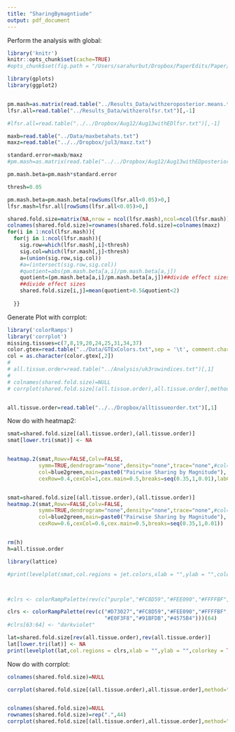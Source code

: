 ```yaml
---
title: "SharingBymagntiude"
output: pdf_document
---
```


Perform the analysis with global:
```r
library('knitr')
knitr::opts_chunk$set(cache=TRUE)
#opts_chunk$set(fig.path = "/Users/sarahurbut/Dropbox/PaperEdits/Paper/Figures/") 
```

```r
library(gplots)
library(ggplot2)


pm.mash=as.matrix(read.table("../Results_Data/withzeroposterior.means.txt")[,-1])
lfsr.all=read.table("../Results_Data/withzerolfsr.txt")[,-1]

#lfsr.all=read.table("../../Dropbox/Aug12/Aug13withEDlfsr.txt")[,-1]

maxb=read.table("../Data/maxbetahats.txt")
maxz=read.table("../../Dropbox/jul3/maxz.txt")

standard.error=maxb/maxz
#pm.mash=as.matrix(read.table("../../Dropbox/Aug12/Aug13withEDposterior.means.txt")[,-1])

pm.mash.beta=pm.mash*standard.error

```

```r
thresh=0.05

pm.mash.beta=pm.mash.beta[rowSums(lfsr.all<0.05)>0,]
lfsr.mash=lfsr.all[rowSums(lfsr.all<0.05)>0,]

shared.fold.size=matrix(NA,nrow = ncol(lfsr.mash),ncol=ncol(lfsr.mash))
colnames(shared.fold.size)=rownames(shared.fold.size)=colnames(maxz)
for(i in 1:ncol(lfsr.mash)){
  for(j in 1:ncol(lfsr.mash)){
    sig.row=which(lfsr.mash[,i]<thresh)
    sig.col=which(lfsr.mash[,j]<thresh)
    a=(union(sig.row,sig.col))
    #a=(intersect(sig.row,sig.col))
    #quotient=abs(pm.mash.beta[a,i]/pm.mash.beta[a,j])
    quotient=(pm.mash.beta[a,i]/pm.mash.beta[a,j])##divide effect sizes
    ##divide effect sizes
    shared.fold.size[i,j]=mean(quotient>0.5&quotient<2)
   
  }}

````

Generate Plot with corrplot:

```r
library('colorRamps')
library('corrplot')
missing.tissues=c(7,8,19,20,24,25,31,34,37)
color.gtex=read.table("../Data/GTExColors.txt",sep = '\t', comment.char = '')[-missing.tissues,]
col = as.character(color.gtex[,2])
# 
# all.tissue.order=read.table("../Analysis/uk3rowindices.txt")[,1]
# 
# colnames(shared.fold.size)=NULL
# corrplot(shared.fold.size[(all.tissue.order),all.tissue.order],method="color",type="upper",cl.lim=c(0,1),tl.col=col[all.tissue.order],tl.cex=0.8,col=c(blue2green(256),blue2green(256)),main="")


all.tissue.order=read.table("../../Dropbox/alltissueorder.txt")[,1]
```

Now do with heatmap2:



```r

smat=shared.fold.size[(all.tissue.order),(all.tissue.order)]
smat[lower.tri(smat)] <- NA


heatmap.2(smat,Rowv=FALSE,Colv=FALSE,
          symm=TRUE,dendrogram="none",density="none",trace="none",#col=redblue,
          col=blue2green,main=paste0("Pairwise Sharing by Magnitude"),
          cexRow=0.4,cexCol=1,cex.main=0.5,breaks=seq(0.35,1,0.01),labCol=NA)


smat=shared.fold.size[(all.tissue.order),(all.tissue.order)]
heatmap.2(smat,Rowv=FALSE,Colv=FALSE,
          symm=TRUE,dendrogram="none",density="none",trace="none",#col=redblue,
          col=blue2green,main=paste0("Pairwise Sharing by Magnitude"),
          cexRow=0.6,cexCol=0.6,cex.main=0.5,breaks=seq(0.35,1,0.01))


rm(h)
h=all.tissue.order

library(lattice)

#print(levelplot(smat,col.regions = jet.colors,xlab = "",ylab = "",colorkey = TRUE))



#clrs <- colorRampPalette(rev(c("purple","#FC8D59","#FEE090","#FFFFBF","#E0F3F8","#91BFDB","#4575B4")))(64)

clrs <- colorRampPalette(rev(c("#D73027","#FC8D59","#FEE090","#FFFFBF",
                               "#E0F3F8","#91BFDB","#4575B4")))(64)
#clrs[63:64] <- "darkviolet"

lat=shared.fold.size[rev(all.tissue.order),rev(all.tissue.order)]
lat[lower.tri(lat)] <- NA
print(levelplot(lat,col.regions = clrs,xlab = "",ylab = "",colorkey = TRUE))

```

Now do with corrplot:
```r


colnames(shared.fold.size)=NULL

corrplot(shared.fold.size[(all.tissue.order),all.tissue.order],method="color",type="upper",cl.lim=c(0,1),tl.col=col[all.tissue.order],tl.cex=0.6,col=c(blue2green(256),blue2green(256)),main="")


colnames(shared.fold.size)=NULL
rownames(shared.fold.size)=rep(".",44)
corrplot(shared.fold.size[(all.tissue.order),all.tissue.order],method="color",type="upper",cl.lim=c(0,1),tl.col=col[all.tissue.order],tl.cex=8,col=c(blue2green(256),blue2green(256)),main="")
```




